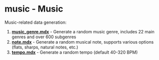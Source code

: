 # music - Music

Music-related data generation:

1. **[music_genre.mdx](/en/docs/music/music_genre)** - Generate a random music genre, includes 22 main genres and over 600 subgenres
2. **[note.mdx](/en/docs/music/note)** - Generate a random musical note, supports various options (flats, sharps, natural notes, etc.)
3. **[tempo.mdx](/en/docs/music/tempo)** - Generate a random tempo (default 40-320 BPM)